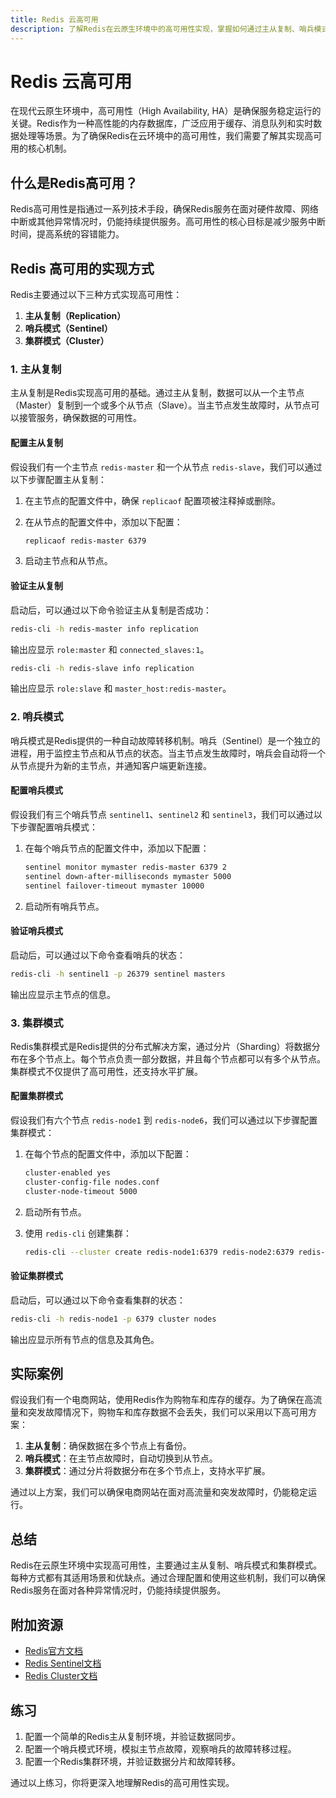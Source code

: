 ```yaml
---
title: Redis 云高可用
description: 了解Redis在云原生环境中的高可用性实现，掌握如何通过主从复制、哨兵模式和集群模式确保Redis的高可用性。
---
```


# Redis 云高可用

在现代云原生环境中，高可用性（High Availability, HA）是确保服务稳定运行的关键。Redis作为一种高性能的内存数据库，广泛应用于缓存、消息队列和实时数据处理等场景。为了确保Redis在云环境中的高可用性，我们需要了解其实现高可用的核心机制。

## 什么是Redis高可用？

Redis高可用性是指通过一系列技术手段，确保Redis服务在面对硬件故障、网络中断或其他异常情况时，仍能持续提供服务。高可用性的核心目标是减少服务中断时间，提高系统的容错能力。

## Redis 高可用的实现方式

Redis主要通过以下三种方式实现高可用性：

1. **主从复制（Replication）**
2. **哨兵模式（Sentinel）**
3. **集群模式（Cluster）**

### 1. 主从复制

主从复制是Redis实现高可用的基础。通过主从复制，数据可以从一个主节点（Master）复制到一个或多个从节点（Slave）。当主节点发生故障时，从节点可以接管服务，确保数据的可用性。

#### 配置主从复制

假设我们有一个主节点 `redis-master` 和一个从节点 `redis-slave`，我们可以通过以下步骤配置主从复制：

1. 在主节点的配置文件中，确保 `replicaof` 配置项被注释掉或删除。
2. 在从节点的配置文件中，添加以下配置：

   ```bash
   replicaof redis-master 6379
   ```

3. 启动主节点和从节点。

#### 验证主从复制

启动后，可以通过以下命令验证主从复制是否成功：

```bash
redis-cli -h redis-master info replication
```

输出应显示 `role:master` 和 `connected_slaves:1`。

```bash
redis-cli -h redis-slave info replication
```

输出应显示 `role:slave` 和 `master_host:redis-master`。

### 2. 哨兵模式

哨兵模式是Redis提供的一种自动故障转移机制。哨兵（Sentinel）是一个独立的进程，用于监控主节点和从节点的状态。当主节点发生故障时，哨兵会自动将一个从节点提升为新的主节点，并通知客户端更新连接。

#### 配置哨兵模式

假设我们有三个哨兵节点 `sentinel1`、`sentinel2` 和 `sentinel3`，我们可以通过以下步骤配置哨兵模式：

1. 在每个哨兵节点的配置文件中，添加以下配置：

   ```bash
   sentinel monitor mymaster redis-master 6379 2
   sentinel down-after-milliseconds mymaster 5000
   sentinel failover-timeout mymaster 10000
   ```

2. 启动所有哨兵节点。

#### 验证哨兵模式

启动后，可以通过以下命令查看哨兵的状态：

```bash
redis-cli -h sentinel1 -p 26379 sentinel masters
```

输出应显示主节点的信息。

### 3. 集群模式

Redis集群模式是Redis提供的分布式解决方案，通过分片（Sharding）将数据分布在多个节点上。每个节点负责一部分数据，并且每个节点都可以有多个从节点。集群模式不仅提供了高可用性，还支持水平扩展。

#### 配置集群模式

假设我们有六个节点 `redis-node1` 到 `redis-node6`，我们可以通过以下步骤配置集群模式：

1. 在每个节点的配置文件中，添加以下配置：

   ```bash
   cluster-enabled yes
   cluster-config-file nodes.conf
   cluster-node-timeout 5000
   ```

2. 启动所有节点。

3. 使用 `redis-cli` 创建集群：

   ```bash
   redis-cli --cluster create redis-node1:6379 redis-node2:6379 redis-node3:6379 redis-node4:6379 redis-node5:6379 redis-node6:6379 --cluster-replicas 1
   ```

#### 验证集群模式

启动后，可以通过以下命令查看集群的状态：

```bash
redis-cli -h redis-node1 -p 6379 cluster nodes
```

输出应显示所有节点的信息及其角色。

## 实际案例

假设我们有一个电商网站，使用Redis作为购物车和库存的缓存。为了确保在高流量和突发故障情况下，购物车和库存数据不会丢失，我们可以采用以下高可用方案：

1. **主从复制**：确保数据在多个节点上有备份。
2. **哨兵模式**：在主节点故障时，自动切换到从节点。
3. **集群模式**：通过分片将数据分布在多个节点上，支持水平扩展。

通过以上方案，我们可以确保电商网站在面对高流量和突发故障时，仍能稳定运行。

## 总结

Redis在云原生环境中实现高可用性，主要通过主从复制、哨兵模式和集群模式。每种方式都有其适用场景和优缺点。通过合理配置和使用这些机制，我们可以确保Redis服务在面对各种异常情况时，仍能持续提供服务。

## 附加资源

- [Redis官方文档](https://redis.io/documentation)
- [Redis Sentinel文档](https://redis.io/topics/sentinel)
- [Redis Cluster文档](https://redis.io/topics/cluster-tutorial)

## 练习

1. 配置一个简单的Redis主从复制环境，并验证数据同步。
2. 配置一个哨兵模式环境，模拟主节点故障，观察哨兵的故障转移过程。
3. 配置一个Redis集群环境，并验证数据分片和故障转移。

通过以上练习，你将更深入地理解Redis的高可用性实现。
